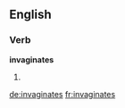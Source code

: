 ==English==

===Verb===
'''invaginates'''

# {{en-third-person singular of|invaginate}}


[[de:invaginates]]
[[fr:invaginates]]